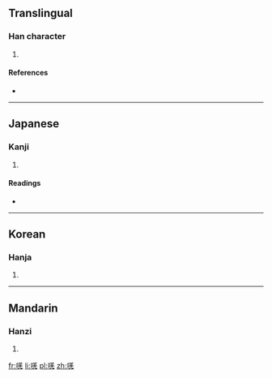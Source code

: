 ==Translingual==

===Han character===
{{Han char|rn=30|rad=口|as=08|sn=11|four=6801<sub>1</sub>|canj=口廿土山 (RTGU)|ids=⿰[[口]][[羌]]}}

# {{defn|Han|sort=口08}}

====References====
* {{Han ref|kx=0193.260|dkj=03769|dj=0414.050|hdz=10645.110|uh=5534|ud=21812|bh=D476|bd=54390}}

----

==Japanese==

===Kanji===
{{ja-kanji|grade=|rs=口08}}

# {{defn|lang=ja|sort=口08}}

====Readings====
* {{ja-readings|on=[[きょう]] (kyō), [[こう]] (kō)|kun=[[なく]] (naku)}}

----

==Korean==

===Hanja===
{{ko-hanja|hangeul=[[강]]|rv=gang|mr=kang}}

# {{defn|lang=ko|sort=口08}}

----

==Mandarin==

===Hanzi===
{{cmn-hanzi|pin=[[qiàng]] ([[qiang4]])|wg=ch'iang<sup>4</sup>}}

# {{defn|lang=cmn|sort=口08}}

[[fr:唴]]
[[li:唴]]
[[pl:唴]]
[[zh:唴]]